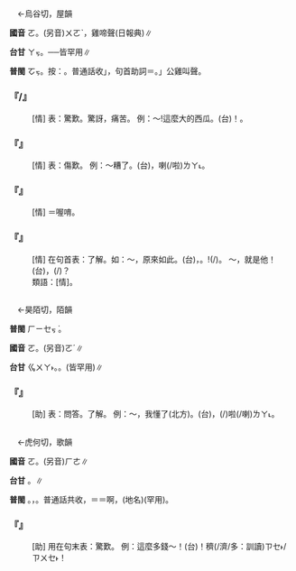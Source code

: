 
=={{ruby|喔|ㄛ}}==

　←烏谷切，屋韻

'''國音''' <rt>ㄛ</rt>。(另音)<rt>ㄨㄛˋ</rt>，雞啼聲(日報典){{ruby|。|·ㄛ}}∥

'''台甘''' <rt>ㄚㆶ</rt>。{{ruby|(語)|ㆦㆶ}}──皆罕用∥

'''普閩''' <rt>ㆦㆶ</rt>。按：{{ruby|(語)|ㄛˊ}}。普通話收{{ruby|「|ㄛ}}」，句首助詞{{ruby|。|ㄛˋ}}＝{{ruby|哦|ㄛˋ}}。{{ruby|「|ㄨㄛ}}」公雞叫聲。

    

==='''『{{ruby|喔|ㄛ}}{{ruby|唷|·ㄧㄛ}}/{{ruby|喔|ㄛ}}{{ruby|喲|·ㄧㄜ}}』'''===
: [情] 表：驚歎。驚訝，痛苦。 例：～!這麼大的西瓜。(台){{ruby|<mark>&#xf91af;</mark>|ㆣㄨㄚ˪}}{{ruby|仔|ㄚ}}！{{ruby|西|ㄒㄧ}}{{ruby|瓜|ㄍㄨㆤ}}{{ruby|呰|ㄐㄧㄚㆷ}}{{ruby|大|ㄉㄨㄚ˫}}{{ruby|粒|ㄌㄧㄚㆴ ͘}}。
    

==='''『{{ruby|喔|ㄛ}}{{ruby|嚄|ㄏㄨㄛˋ}}』'''===
: [情] 表：傷歎。 例：～糟了。(台){{ruby|唉|ㄞˊ}}{{ruby|喲|·ㄧㄜㆷ}}，{{ruby|今|ㄉㆩ}}{{ruby|害|ㄏㄞ˫}}喇(/啦)<rt>ㄌㄚ˪</rt>。
    

==='''『{{ruby|喔|ㄛ}}{{ruby|呀|·ㄧㄚ}}』'''===
: [情] ＝喔唷。
    

==='''『{{ruby|喔|ㄛ}}』'''===
: [情] 在句首表：了解。如：～，原來如此。(台){{ruby|喔|ㆦˊ}}，{{ruby|原|ㆣㄨㄢˊ}}{{ruby|來|ㄌㄞˊ}}{{ruby|如|ㆡㄨˊ/ㄌㄨˊ}}{{ruby|此|ㄘㄨˋ}}。{{ruby|喔|ㆦˊ}}{{ruby|喔|ㆦㆷ}}!{{ruby|原|ㆣㄨㄢˊ}}{{ruby|來|ㄌㄞˊ}}{{ruby|著|ㄉㄧㄜㆷ}}(/{{ruby|都|ㄉㄜ˫}}){{ruby|是|ㄒㄧ˫}}{{ruby|按|ㄢ}}{{ruby|爾|ㄋㄧˋ}}{{ruby|→|ㄋㆤ}}。 ～，就是他！(台){{ruby|<mark>&#xffbfd;</mark>|ㄏㆦㆷ}}{{ruby|喔|·ㆦ}}，{{ruby|著|ㄉㄧㄜㆷ}}(/{{ruby|都|ㄉㄜ˫}}){{ruby|是|ㄒㄧ˫}}{{ruby|伊|ㄧ}}？
:類語：{{ruby|嗷|ㄠ}}[情]。
:
    

=={{ruby|嚄|ㄛ}}==

　←昊陌切，陌韻

'''普閩''' <rt>ㄏㄧㆤㆶ ͘</rt>。

'''國音''' <rt>ㄛ</rt>。(另音)<rt>ㄛˊ</rt>{{ruby|。|ㄛˇ}}{{ruby|。|ㄏㄨㄛˋ}}∥

'''台甘''' <rt>ㆣㄨㄚ˫</rt>。{{ruby|(文)|ㄏㄧㆤㆶ ͘}}。(皆罕用)∥

    

==='''『{{ruby|嚄|ㄛ}}』'''===
: [助] 表：問答。了解。 例：～，我懂了(北方)。(台){{ruby|<mark>&#xffbfd;</mark>|ㄏㆦ˪}}，{{ruby|我|ㆣㄨㄚˋ}}{{ruby|知|ㄗㄞ}}{{ruby|影|ㄧㆩˋ}}(/{{ruby|會|ㄨㆤ˫/ㆤ˫}}{{ruby|曉|ㄏㄧㄠˋ/ㄏㄧㄤˋ}}{{ruby|得|ㄉㄧㆵ}})啦(/喇)<rt>ㄌㄚ˪</rt>。
    

=={{ruby|呵|ㄛ}}==

　←虎何切，歌韻

'''國音''' <rt>ㄛ</rt>。(另音)<rt>ㄏㄜ</rt>∥

'''台甘''' {{ruby|(文)|ㄜ}}。{{ruby|(語)|ㄏㄚ}}∥

'''普閩''' {{ruby|(文)|ㄏㄜ}}。{{ruby|(白)|ㄏㄚ}}{{ruby|。|ㄏㄧㄚ}}，{{ruby|呵|ㄏㄧㄚ}}{{ruby|人|·ㄌㄤˊ}}。普通話共收{{ruby|：|ㄏㄜ}}，{{ruby|呵|ㄏㄜ}}{{ruby|氣|ㄎㄧ˪}}{{ruby|。|ㄚ}}＝{{ruby|啊|ㄚˋ/ㄚˊ/ㄚˇ/ㄚˋ}}{{ruby|。|·ㄚ}}＝啊{{ruby|。|ㄎㄜ}}，{{ruby|呵|ㄎㄜ}}{{ruby|叻|ㄌㄚㆵ ͘}}(地名)(罕用)。

    

==='''『{{ruby|呵|ㄛ}}』'''===
: [助] 用在句末表：驚歎。 例：這麼多錢～！(台){{ruby|<mark>&#xf91af;</mark>|ㆣㄨㄚ˪}}！{{ruby|呰|ㄐㄧㄚㆷ}}{{ruby|恁|ㄌㄧㄣˋ}}穧(/濟/多：訓讀)<rt>ㄗㆤ˫/ㄗㄨㆤ˫</rt>{{ruby|錢|ㄐㆪˊ}}{{ruby|喔|ㆦ˪}}！
    
